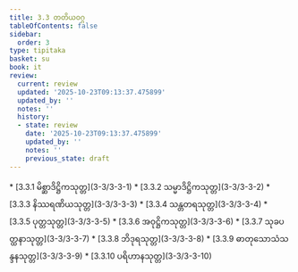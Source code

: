 ```yaml
---
title: 3.3 တတိယဝဂ္ဂ
tableOfContents: false
sidebar:
  order: 3
type: tipitaka
basket: su
book: it
review:
  current: review
  updated: '2025-10-23T09:13:37.475899'
  updated_by: ''
  notes: ''
  history:
  - state: review
    date: '2025-10-23T09:13:37.475899'
    updated_by: ''
    notes: ''
    previous_state: draft
---
```



<ReviewStatus review={frontmatter.review} showDetails={true} />

<HypothesisAnnotation frontmatter={frontmatter} />

<DynamicBreadcrumb />



<TableOfContents book="it" section="3.3">
* [3.3.1 မိစ္ဆာဒိဋ္ဌိကသုတ္တ](3-3/3-3-1)
* [3.3.2 သမ္မာဒိဋ္ဌိကသုတ္တ](3-3/3-3-2)
* [3.3.3 နိဿရဏိယသုတ္တ](3-3/3-3-3)
* [3.3.4 သန္တတရသုတ္တ](3-3/3-3-4)
* [3.3.5 ပုတ္တသုတ္တ](3-3/3-3-5)
* [3.3.6 အဝုဋ္ဌိကသုတ္တ](3-3/3-3-6)
* [3.3.7 သုခပတ္ထနာသုတ္တ](3-3/3-3-7)
* [3.3.8 ဘိဒုရသုတ္တ](3-3/3-3-8)
* [3.3.9 ဓာတုသောသံသန္ဒနသုတ္တ](3-3/3-3-9)
* [3.3.10 ပရိဟာနသုတ္တ](3-3/3-3-10)
</TableOfContents>